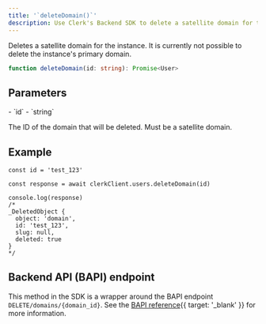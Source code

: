 ```yaml
---
title: '`deleteDomain()`'
description: Use Clerk's Backend SDK to delete a satellite domain for the instance.
---
```


Deletes a satellite domain for the instance. It is currently not possible to delete the instance's primary domain.

```ts
function deleteDomain(id: string): Promise<User>
```

## Parameters

<Properties>
  - `id`
  - `string`

  The ID of the domain that will be deleted. Must be a satellite domain.
</Properties>

## Example

```tsx
const id = 'test_123'

const response = await clerkClient.users.deleteDomain(id)

console.log(response)
/*
_DeletedObject {
  object: 'domain',
  id: 'test_123',
  slug: null,
  deleted: true
}
*/
```

## Backend API (BAPI) endpoint

This method in the SDK is a wrapper around the BAPI endpoint `DELETE/domains/{domain_id}`. See the [BAPI reference](/docs/reference/backend-api/tag/Domains#operation/DeleteDomain){{ target: '_blank' }} for more information.
